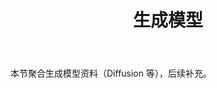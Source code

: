 ﻿---
title: "生成模型"
description: "生成模型：Diffusion 等生成技术"
status: todo
---

本节聚合生成模型资料（Diffusion 等），后续补充。
